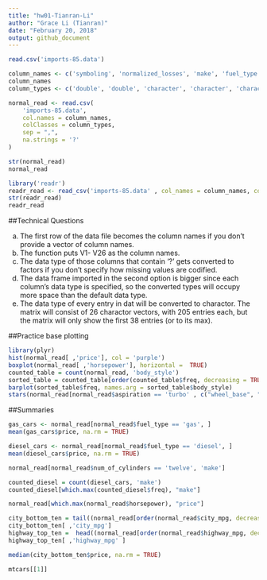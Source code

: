 ```yaml
---
title: "hw01-Tianran-Li"
author: "Grace Li (Tianran)"
date: "February 20, 2018"
output: github_document
---
```


```r
read.csv('imports-85.data')
```


```r
column_names <- c('symboling', 'normalized_losses', 'make', 'fuel_type', 'aspiration', 'num_of_doors', 'body_style','drive_wheels', 'engine_location', 'wheel_base', 'length', 'width', 'height', 'curb_weight', 'engine_type', 'num_of_cylinders', 'engine_size', 'fuel_system', 'bore', 'stroke', 'compression_ratio', 'horsepower', 'peak_rpm', 'city_mpg', 'highway_mpg', 'price' )
column_names
column_types <- c('double', 'double', 'character', 'character', 'character', 'character', 'character', 'character', 'character', 'double', 'double', 'double', 'double', 'integer', 'character', 'character', 'integer', 'character', 'double', 'double', 'double','integer','integer','integer','integer','integer' )
```


```r
normal_read <- read.csv(
    'imports-85.data',
    col.names = column_names,
    colClasses = column_types,
    sep = ",",
    na.strings = '?'
)

str(normal_read)
normal_read
```

```r
library('readr')
readr_read <- read_csv('imports-85.data' , col_names = column_names, col_types = cols('d', 'd', 'c', 'c', 'c', 'c', 'c', 'c', 'c', 'd', 'd', 'd', 'd', 'i', 'c', 'c', 'i', 'c', 'd', 'd', 'd', 'i', 'i', 'i', 'i', 'i'))
str(readr_read)
readr_read
```



##Technical Questions

a. The first row of the data file becomes the column names if you don't provide a vector of column names.
b. The function puts V1- V26 as the column names.
c. The data type of those columns that contain '?' gets converted to factors if you don't specify how missing values are codified. 
d. The data frame imported in the second option is bigger since each column's data type is specified, so the converted types will occupy more space than the default data type.
e. The data type of every entry in dat will be converted to charactor. The matrix will consist of 26 charactor vectors, with 205 entries each, but the matrix will only show the first 38 entries (or to its max).


##Practice base plotting

```r
library(plyr)
hist(normal_read[ ,'price'], col = 'purple')
boxplot(normal_read[ ,'horsepower'], horizontal =  TRUE)
counted_table = count(normal_read, 'body_style')
sorted_table = counted_table[order(counted_table$freq, decreasing = TRUE), ]
barplot(sorted_table$freq, names.arg = sorted_table$body_style)
stars(normal_read[normal_read$aspiration == 'turbo' , c("wheel_base", "length", "width", "height", "price")])
```

##Summaries

```r
gas_cars <- normal_read[normal_read$fuel_type == 'gas', ]
mean(gas_cars$price, na.rm = TRUE)
```

```r
diesel_cars <- normal_read[normal_read$fuel_type == 'diesel', ]
mean(diesel_cars$price, na.rm = TRUE)
```

```r
normal_read[normal_read$num_of_cylinders == 'twelve', 'make']
```

```r
counted_diesel = count(diesel_cars, 'make')
counted_diesel[which.max(counted_diesel$freq), "make"]
```

```r
normal_read[which.max(normal_read$horsepower), "price"]
```

```r
city_bottom_ten = tail((normal_read[order(normal_read$city_mpg, decreasing = TRUE), ]), n = nrow(normal_read)/10 )
city_bottom_ten[ ,'city_mpg']
highway_top_ten =  head((normal_read[order(normal_read$highway_mpg, decreasing = TRUE), ]), n = nrow(normal_read)/10 )
highway_top_ten[ ,'highway_mpg' ]
```

```r
median(city_bottom_ten$price, na.rm = TRUE)
```

```r

mtcars[[1]]

```

